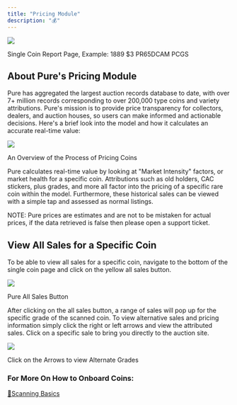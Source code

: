 ```yaml
---
title: "Pricing Module"
description: "💰"
---
```


![](/images/pure-technologies/products/Screen%20Shot%202023-06-14%20at%206.01.41%20PM.png)

Single Coin Report Page, Example: 1889 $3 PR65DCAM PCGS

## About Pure's Pricing Module

Pure has aggregated the largest auction records database to date, with over 7+ million records corresponding to over 200,000 type coins and variety attributions. Pure's mission is to provide price transparency for collectors, dealers, and auction houses, so users can make informed and actionable decisions. Here's a brief look into the model and how it calculates an accurate real-time value: 

![](/images/pure-technologies/products/Screen%20Shot%202023-06-06%20at%2012.05.16%20PM.png)

An Overview of the Process of Pricing Coins

Pure calculates real-time value by looking at "Market Intensity" factors, or market health for a specific coin. Attributions such as old holders, CAC stickers, plus grades, and more all factor into the pricing of a specific rare coin within the model. Furthermore, these historical sales can be viewed with a simple tap and assessed as normal listings.

NOTE: Pure prices are estimates and are not to be mistaken for actual prices, if the data retrieved is false then please open a support ticket.

## View All Sales for a Specific Coin

To be able to view all sales for a specific coin, navigate to the bottom of the single coin page and click on the yellow all sales button. 

![](/images/pure-technologies/products/Screen%20Shot%202023-06-14%20at%2012.39.19%20PM.png)

Pure All Sales Button

After clicking on the all sales button, a range of sales will pop up for the specific grade of the scanned coin. To view alternative sales and pricing information simply click the right or left arrows and view the attributed sales. Click on a specific sale to bring you directly to the auction site.

![](/images/pure-technologies/products/Screen%20Shot%202023-06-15%20at%206.52.37%20PM.png)

Click on the Arrows to view Alternate Grades

### For More On How to Onboard Coins:

[🤳Scanning Basics](/pure-technologies/quick-start/scanning-basics)